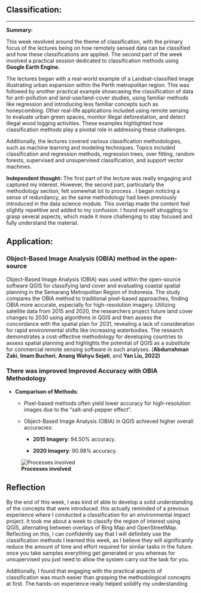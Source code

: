 ## Classification:

------------------------------------------------------------------------

**Summary:**

This week revolved around the theme of classification, with the primary focus of the lectures being on how remotely sensed data can be classified and how these classifications are applied. The second part of the week involved a practical session dedicated to classification methods using **Google Earth Engine.**

The lectures began with a real-world example of a Landsat-classified image illustrating urban expansion within the Perth metropolitan region. This was followed by another practical example showcasing the classification of data for anti-pollution and land-use/land-cover studies, using familiar methods like regression and introducing less familiar concepts such as honeycombing. Other real-life applications included using remote sensing to evaluate urban green spaces, monitor illegal deforestation, and detect illegal wood logging activities. These examples highlighted how classification methods play a pivotal role in addressing these challenges.

Additionally, the lectures covered various classification methodologies, such as machine learning and modeling techniques. Topics included classification and regression methods, regression trees, over fitting, random forests, supervised and unsupervised classification, and support vector machines.

**Independent thought:** The first part of the lecture was really engaging and captured my interest. However, the second part, particularly the methodology section, felt somewhat lot to process . I began noticing a sense of redundancy, as the same methodology had been previously introduced in the data science module. This overlap made the content feel slightly repetitive and added to my confusion. I found myself struggling to grasp several aspects, which made it more challenging to stay focused and fully understand the material.

## Application:

### **Object-Based Image Analysis (OBIA) method in the open-source**

Object-Based Image Analysis (OBIA) was used within the open-source software QGIS for classifying land cover and evaluating coastal spatial planning in the Semarang Metropolitan Region of Indonesia. The study compares the OBIA method to traditional pixel-based approaches, finding OBIA more accurate, especially for high-resolution imagery. Utilizing satellite data from 2015 and 2020, the researchers project future land cover changes to 2030 using algorithms in QGIS and then assess the concordance with the spatial plan for 2031, revealing a lack of consideration for rapid environmental shifts like increasing waterbodies. The research demonstrates a cost-effective methodology for developing countries to assess spatial planning and highlights the potential of QGIS as a substitute for commercial remote sensing software in such analyses. (**Abdurrahman Zaki**, **Imam Buchori**, **Anang Wahyu Sejati**, and **Yan Liu, 2022)**

### There was improved Improved Accuracy with OBIA Methodology

-   **Comparison of Methods**:

    -   Pixel-based methods often yield lower accuracy for high-resolution images due to the "salt-and-pepper effect".

    -   Object-Based Image Analysis (OBIA) in QGIS achieved higher overall accuracies:

        -   **2015 Imagery**: 94.50% accuracy.

        -   **2020 Imagery**: 90.98% accuracy.

![**Processes involved**](assets/Clasification.PNG)

## 

## Reflection

By the end of this week, I was kind of able to develop a solid understanding of the concepts that were introduced. this actually reminded of a previous experience where I conducted a classification for an environmental impact project. It took me about a week to classify the region of interest using QGIS, alternating between overlays of Bing Map and OpenStreetMap. Reflecting on this, I can confidently say that I will definitely use the classification methods I learned this week, as I believe they will significantly reduce the amount of time and effort required for similar tasks in the future. once you take samples everything get generated or you whereas for unsupervised you just need to allow the system carry out the task for you.

Additionally, I found that engaging with the practical aspects of classification was much easier than grasping the methodological concepts at first. The hands-on experience really helped solidify my understanding
